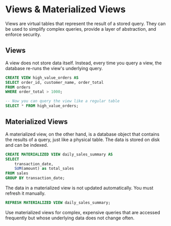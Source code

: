 # Views & Materialized Views

Views are virtual tables that represent the result of a stored query. They can be used to simplify complex queries, provide a layer of abstraction, and enforce security.

## Views

A view does not store data itself. Instead, every time you query a view, the database re-runs the view's underlying query.

```sql
CREATE VIEW high_value_orders AS
SELECT order_id, customer_name, order_total
FROM orders
WHERE order_total > 1000;

-- Now you can query the view like a regular table
SELECT * FROM high_value_orders;
```

## Materialized Views

A materialized view, on the other hand, is a database object that contains the results of a query, just like a physical table. The data is stored on disk and can be indexed.

```sql
CREATE MATERIALIZED VIEW daily_sales_summary AS
SELECT
    transaction_date,
    SUM(amount) as total_sales
FROM sales
GROUP BY transaction_date;
```

The data in a materialized view is not updated automatically. You must refresh it manually.

```sql
REFRESH MATERIALIZED VIEW daily_sales_summary;
```

<Callout>
  Use materialized views for complex, expensive queries that are accessed
  frequently but whose underlying data does not change often.
</Callout>
